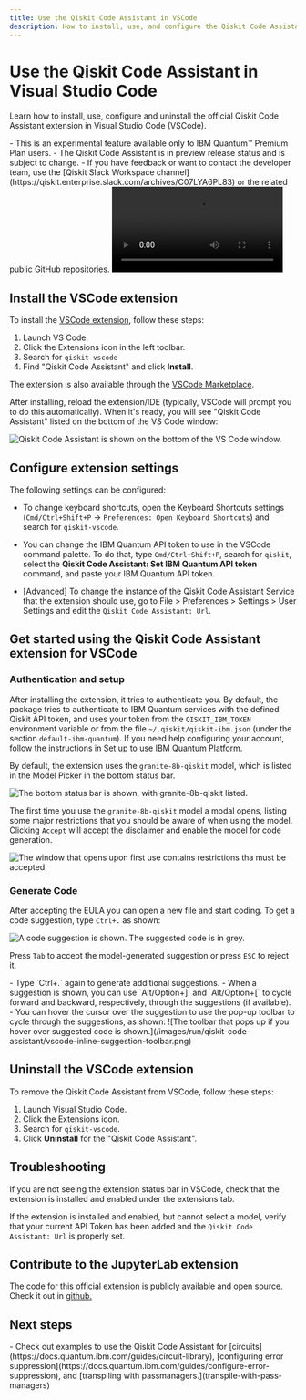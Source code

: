 ```yaml
---
title: Use the Qiskit Code Assistant in VSCode
description: How to install, use, and configure the Qiskit Code Assistant in Visual Studio Code (VSCode).
---
```


# Use the Qiskit Code Assistant in Visual Studio Code

Learn how to install, use, configure and uninstall the official Qiskit Code Assistant extension in Visual Studio Code (VSCode).

<Admonition type="note" title="Notes">
    - This is an experimental feature available only to IBM Quantum&trade; Premium Plan users.
    - The Qiskit Code Assistant is in preview release status and is subject to change.
    - If you have feedback or want to contact the developer team, use the [Qiskit Slack Workspace channel](https://qiskit.enterprise.slack.com/archives/C07LYA6PL83) or the related public GitHub repositories.
</Admonition>


<video title="A user uses the Qiskit Code Assistant in Visual Studio Code. The user has previous imports and a function definition called get_random_linear_function with a docstring defining what the function should do. After typing Ctrl+. the Qiskit Code Assistant autocompletes the function with the code to generate a random linear function using Numpy and Qiskit. The video ends with the user executing the code generated and getting a matrix representing a random linear function in the terminal." className="max-w-auto h-auto" controls>
  <source src="/videos/guides/qiskit-code-assistant/demo-Vscode-RandomLinearFunction_8b-qiskit.mp4" type="video/mp4"></source>
</video>

## Install the VSCode extension

To install the [VSCode extension](https://github.com/Qiskit/qiskit-code-assistant-vscode), follow these steps:

1. Launch VS Code.
1. Click the Extensions icon in the left toolbar.
1. Search for `qiskit-vscode`
1. Find "Qiskit Code Assistant" and click **Install**.

The extension is also available through the [VSCode Marketplace](https://marketplace.visualstudio.com/items?itemName=qiskit.qiskit-vscode).

After installing, reload the extension/IDE (typically, VSCode will prompt you to do this automatically). When it's ready, you will see "Qiskit Code Assistant" listed on the bottom of the VS Code window:

![Qiskit Code Assistant is shown on the bottom of the VS Code window.](/images/run/qiskit-code-assistant/vscode-selected-model.png)

## Configure extension settings

The following settings can be configured:

- To change keyboard shortcuts, open the Keyboard Shortcuts settings (`Cmd/Ctrl+Shift+P` -> `Preferences: Open Keyboard Shortcuts`) and search for `qiskit-vscode`.

- You can change the IBM Quantum API token to use in the VSCode command palette. To do that, type `Cmd/Ctrl+Shift+P`, search for `qiskit`, select the **Qiskit Code Assistant: Set IBM Quantum API token** command, and paste your IBM Quantum API token.

- [Advanced] To change the instance of the Qiskit Code Assistant Service that the extension should use, go to File > Preferences > Settings > User Settings and edit the `Qiskit Code Assistant: Url`.

## Get started using the Qiskit Code Assistant extension for VSCode


### Authentication and setup

After installing the extension, it tries to authenticate you. By default, the package tries to authenticate to IBM Quantum services with the defined Qiskit API token, and uses your token from the `QISKIT_IBM_TOKEN` environment variable or from the file `~/.qiskit/qiskit-ibm.json` (under the section `default-ibm-quantum`). If you need help configuring your account, follow the instructions in [Set up to use IBM Quantum Platform.](/guides/setup-channel#set-up-to-use-ibm-quantum-platform)

By default, the extension uses the `granite-8b-qiskit` model, which is listed in the Model Picker in the bottom status bar.

![The bottom status bar is shown, with `granite-8b-qiskit` listed.](/images/run/qiskit-code-assistant/vscode-selected-model.png)

The first time you use the `granite-8b-qiskit` model a modal opens, listing some major restrictions that you should be aware of when using the model. Clicking `Accept` will accept the disclaimer and enable the model for code generation.

![The window that opens upon first use contains restrictions tha must be accepted.](/images/guides/qiskit-code-assistant/eula.png)

### Generate Code
After accepting the EULA you can open a new file and start coding. To get a code suggestion, type `Ctrl+.` as shown:

![A code suggestion is shown.  The suggested code is in grey.](/images/guides/qiskit-code-assistant/vscode-inline-suggestion.png)

Press `Tab` to accept the model-generated suggestion or press `ESC` to reject it.

<Admonition type="tip" title="Tips for working with code suggestions">
- Type `Ctrl+.` again to generate additional suggestions.
- When a suggestion is shown, you can use `Alt/Option+]` and `Alt/Option+[` to cycle forward and backward, respectively, through the suggestions (if available).
- You can hover the cursor over the suggestion to use the pop-up toolbar to cycle through the suggestions, as shown:
  ![The toolbar that pops up if you hover over suggested code is shown.](/images/run/qiskit-code-assistant/vscode-inline-suggestion-toolbar.png)
</Admonition>

## Uninstall the VSCode extension

To remove the Qiskit Code Assistant from VSCode, follow these steps:

1. Launch Visual Studio Code.
1. Click the Extensions icon.
1. Search for `qiskit-vscode`.
1. Click **Uninstall** for the "Qiskit Code Assistant".


## Troubleshooting

If you are not seeing the extension status bar in VSCode, check that the extension is installed and enabled under the extensions tab.

If the extension is installed and enabled, but cannot select a model, verify that your current API Token has been added and the `Qiskit Code Assistant: Url` is properly set.

## Contribute to the JupyterLab extension

The code for this official extension is publicly available and open source. Check it out in [github.](https://github.com/Qiskit/qiskit-code-assistant-jupyterlab)


## Next steps

<Admonition type="tip" title="Recommendations">
    - Check out examples to use the Qiskit Code Assistant for [circuits](https://docs.quantum.ibm.com/guides/circuit-library), [configuring error suppression](https://docs.quantum.ibm.com/guides/configure-error-suppression), and [transpiling with passmanagers.](transpile-with-pass-managers)
</Admonition>
